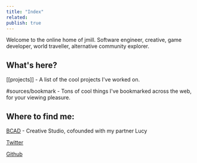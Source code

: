 ```yaml
---
title: "Index"
related: 
publish: true
---
```


Welcome to the online home of jmill. Software engineer, creative, game developer, world traveller, alternative community explorer.

## What's here?

[[projects]] - A list of the cool projects I've worked on.

#sources/bookmark - Tons of cool things I've bookmarked across the web, for your viewing pleasure.

## Where to find me:

[BCAD](https://bcad.one) - Creative Studio, cofounded with my partner Lucy

[Twitter](https://twitter.com/jmilldotdev)

[Github](https://github.com/jmilldotdev)
